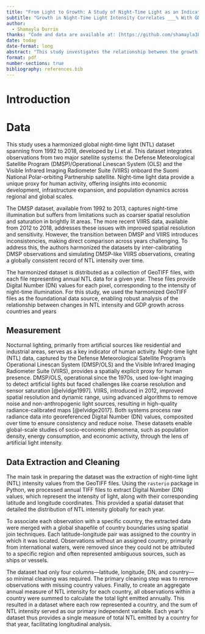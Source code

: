 ```yaml
---
title: "From Light to Growth: A Study of Night-Time Light as an Indicator of Economic Development"
subtitle: "Growth in Night-Time Light Intensity Correlates ___% With GDP Growth"
author: 
  - Shamayla Durrin
thanks: "Code and data are available at: [https://github.com/shamayla38/EconomyLightCorrelation](https://github.com/shamayla38/EconomyLightCorrelation)."
date: today
date-format: long
abstract: "This study investigates the relationship between the growth of night-time light (NTL) intensity, as captured by satellite imagery, and GDP growth across countries over a multi-decade period. By analyzing data spanning from 1992 to 2001, we find a strong correlation of [X]% between NTL growth and GDP growth. Importantly, the strength of this correlation varies by the statistical capacity of countries. Countries with high statistical capacity, rated 'A' by the World Bank, exhibit a correlation as high as [X]%, while those with low statistical capacity, rated 'F', show a correlation as low as [Y]%. These findings highlight the potential of NTL data as a complementary tool for economic analysis, particularly in regions where conventional economic metrics are less reliable or unavailable.(Blank spaces will be filled when project is completed)"
format: pdf
number-sections: true
bibliography: references.bib
---
```


# Introduction

# Data 

This study uses a harmonized global night-time light (NTL) dataset spanning from 1992 to 2018, developed by Li et al. This dataset integrates observations from two major satellite systems: the Defense Meteorological Satellite Program (DMSP)/Operational Linescan System (OLS) and the Visible Infrared Imaging Radiometer Suite (VIIRS) onboard the Suomi National Polar-orbiting Partnership satellite. Night-time light data provide a unique proxy for human activity, offering insights into economic development, infrastructure expansion, and population dynamics across regional and global scales.

The DMSP dataset, available from 1992 to 2013, captures night-time illumination but suffers from limitations such as coarser spatial resolution and saturation in brightly lit areas. The more recent VIIRS data, available from 2012 to 2018, addresses these issues with improved spatial resolution and sensitivity. However, the transition between DMSP and VIIRS introduces inconsistencies, making direct comparison across years challenging. To address this, the authors harmonized the datasets by inter-calibrating DMSP observations and simulating DMSP-like VIIRS observations, creating a globally consistent record of NTL intensity over time.

The harmonized dataset is distributed as a collection of GeoTIFF files, with each file representing annual NTL data for a given year. These files provide Digital Number (DN) values for each pixel, corresponding to the intensity of night-time illumination. For this study, we used the harmonized GeoTIFF files as the foundational data source, enabling robust analysis of the relationship between changes in NTL intensity and GDP growth across countries and years

## Measurement

Nocturnal lighting, primarily from artificial sources like residential and industrial areas, serves as a key indicator of human activity. Night-time light (NTL) data, captured by the Defense Meteorological Satellite Program’s Operational Linescan System (DMSP/OLS) and the Visible Infrared Imaging Radiometer Suite (VIIRS), provides a spatially explicit proxy for human presence. DMSP/OLS, operational since the 1970s, used low-light imaging to detect artificial lights but faced challenges like coarse resolution and sensor saturation [@elvidge1997]. VIIRS, introduced in 2012, improved spatial resolution and dynamic range, using advanced algorithms to remove noise and non-anthropogenic light sources, resulting in high-quality radiance-calibrated maps [@elvidge2017]. Both systems process raw radiance data into georeferenced Digital Number (DN) values, composited over time to ensure consistency and reduce noise. These datasets enable global-scale studies of socio-economic phenomena, such as population density, energy consumption, and economic activity, through the lens of artificial light intensity.

## Data Extraction and Cleaning 

The main task in preparing the dataset was the extraction of night-time light (NTL) intensity values from the GeoTIFF files. Using the `rasterio` package in Python, we processed annual TIFF files to extract Digital Number (DN) values, which represent the intensity of light, along with their corresponding latitude and longitude coordinates. This provided a spatial dataset that detailed the distribution of NTL intensity globally for each year.

To associate each observation with a specific country, the extracted data were merged with a global shapefile of country boundaries using spatial join techniques. Each latitude-longitude pair was assigned to the country in which it was located. Observations without an assigned country, primarily from international waters, were removed since they could not be attributed to a specific region and often represented ambiguous sources, such as ships or vessels.

The dataset had only four columns—latitude, longitude, DN, and country—so minimal cleaning was required. The primary cleaning step was to remove observations with missing country values. Finally, to create an aggregate annual measure of NTL intensity for each country, all observations within a country were summed to calculate the total light emitted annually. This resulted in a dataset where each row represented a country, and the sum of NTL intensity served as our primary independent variable. Each year's dataset thus provides a single measure of total NTL emitted by a country for that year, facilitating longitudinal analysis.

